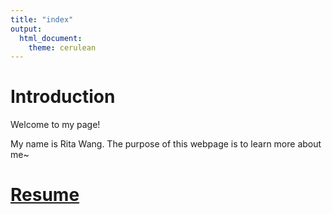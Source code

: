 ```yaml
---
title: "index"
output:
  html_document:
    theme: cerulean
---
```


# Introduction

Welcome to my page!

My name is Rita Wang. The purpose of this webpage is to learn more about me~

# [Resume](./Rita Wang - Resume.pdf)